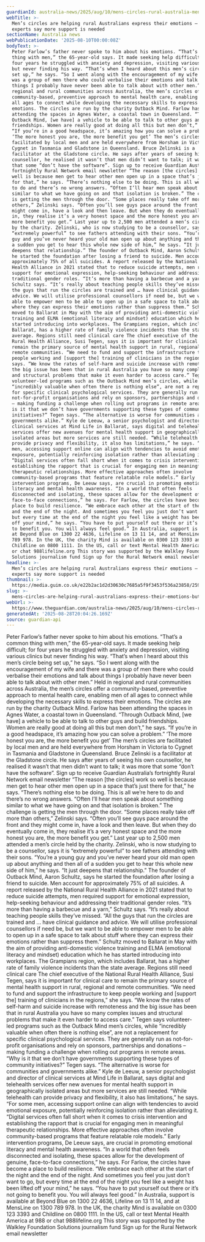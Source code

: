 ```yaml
---
guardianId: australia-news/2025/aug/10/mens-circles-rural-australia-mental-health-support
webTitle: >-
  Men’s circles are helping rural Australians express their emotions – but
  experts say more support is needed
sectionName: Australia news
webPublicationDate: '2025-08-10T00:00:08Z'
bodyText: >-
  Peter Farlow’s father never spoke to him about his emotions. “That’s a common
  thing with men,” the 65-year-old says. It made seeking help difficult; for
  four years he struggled with anxiety and depression, visiting various clinics
  but never finding his way. “That’s when I heard about this men’s circle being
  set up,” he says. “So I went along with the encouragement of my wife and there
  was a group of men there who could verbalise their emotions and talk about
  things I probably have never been able to talk about with other men.” Held in
  regional and rural communities across Australia, the men’s circles offer a
  community-based, preventive approach to mental health care, enabling men of
  all ages to connect while developing the necessary skills to express their
  emotions. The circles are run by the charity Outback Mind. Farlow has been
  attending the spaces in Agnes Water, a coastal town in Queensland. “Through
  Outback Mind, [we have] a vehicle to be able to talk to other guys and build
  friendships. Women are really good at doing all this but men don’t,” he says.
  “If you’re in a good headspace, it’s amazing how you can solve a problem.”
  ‘The more honest you are, the more benefit you get’ The men’s circles are
  facilitated by local men and are held everywhere from Horsham in Victoria to
  Cygnet in Tasmania and Gladstone in Queensland. Bruce Zelinski is a
  facilitator at the Gladstone circle. He says after years of seeing his own
  counsellor, he realised it wasn’t that men didn’t want to talk; it was more
  that some “don’t have the software”. Sign up to receive Guardian Australia’s
  fortnightly Rural Network email newsletter “The reason [the circles] work so
  well is because men get to hear other men open up in a space that’s just there
  for that,” he says. “There’s nothing else to be doing. This is all we’re here
  to do and there’s no wrong answers. “Often I’ll hear men speak about something
  similar to what we have going on and that isolation is broken.” The challenge
  is getting the men through the door. “Some places really take off more than
  others,” Zelinski says. “Often you’ll see guys pace around the front and they
  might come in, have a look and then leave. But when they do eventually come
  in, they realise it’s a very honest space and the more honest you are, the
  more benefit you get.” Last year up to 2,500 men attended a men’s circle held
  by the charity. Zelinski, who is now studying to be a counsellor, says it is
  “extremely powerful” to see fathers attending with their sons. “You’re a young
  guy and you’ve never heard your old man open up about anything and then all of
  a sudden you get to hear this whole new side of him,” he says. “It just
  deepens that relationship.” The founder of Outback Mind, Aaron Schultz, says
  he started the foundation after losing a friend to suicide. Men account for
  approximately 75% of all suicides. A report released by the National Rural
  Health Alliance in 2021 stated that to reduce suicide attempts, men required
  support for emotional expression, help-seeking behaviour and addressing their
  traditional gender roles. “It’s more than having a barbecue and a yarn,”
  Schultz says. “It’s really about teaching people skills they’ve missed. “All
  the guys that run the circles are trained and … have clinical guidance and
  advice. We will utilise professional counsellors if need be, but we want to be
  able to empower men to be able to open up in a safe space to talk about stuff
  where they can express their emotions rather than suppress them.” Schultz
  moved to Ballarat in May with the aim of providing anti-domestic violence
  training and ELMA (emotional literacy and mindset) education which he has
  started introducing into workplaces. The Grampians region, which includes
  Ballarat, has a higher rate of family violence incidents than the state
  average. Regions still need clinical care The chief executive of the National
  Rural Health Alliance, Susi Tegen, says it is important for clinical care to
  remain the primary source of mental health support in rural, regional and
  remote communities. “We need to fund and support the infrastructure to keep
  people working and [support the] training of clinicians in the regions,” she
  says. “We know the rates of self-harm and suicide increase with remoteness and
  the big issue has been that in rural Australia you have so many complex issues
  and structural problems that make it even harder to access care.” Tegen says
  volunteer-led programs such as the Outback Mind men’s circles, while
  “incredibly valuable when often there is nothing else”, are not a replacement
  for specific clinical psychological services. They are generally run as
  not-for-profit organisations and rely on sponsors, partnerships and donations
  – making funding a challenge when rolling out programs in remote areas. “Why
  is it that we don’t have governments supporting these types of community
  initiatives?” Tegen says. “The alternative is worse for communities and
  governments alike.” Kyle de Leeuw, a senior psychologist and director of
  clinical services at Mind Life in Ballarat, says digital and telehealth
  services offer new avenues for mental health support in geographically
  isolated areas but more services are still needed. “While telehealth can
  provide privacy and flexibility, it also has limitations,” he says. “For some
  men, accessing support online can align with tendencies to avoid emotional
  exposure, potentially reinforcing isolation rather than alleviating it.
  “Digital services often fall short when it comes to crisis intervention and
  establishing the rapport that is crucial for engaging men in meaningful
  therapeutic relationships. More effective approaches often involve
  community-based programs that feature relatable role models.” Early
  intervention programs, De Leeuw says, are crucial in promoting emotional
  literacy and mental health awareness. “In a world that often feels
  disconnected and isolating, these spaces allow for the development of genuine,
  face-to-face connections,” he says. For Farlow, the circles have become a
  place to build resilience. “We embrace each other at the start of the night
  and the end of the night. And sometimes you feel you just don’t want to go,
  but every time at the end of the night you feel like a weight has been lifted
  off your mind,” he says. “You have to put yourself out there or it’s not going
  to benefit you. You will always feel good.” In Australia, support is available
  at Beyond Blue on 1300 22 4636, Lifeline on 13 11 14, and at MensLine on 1300
  789 978. In the UK, the charity Mind is available on 0300 123 3393 and
  Childline on 0800 1111. In the US, call or text Mental Health America at 988
  or chat 988lifeline.org This story was supported by the Walkley Foundation
  Solutions journalism fund Sign up for the Rural Network email newsletter
headline: >-
  Men’s circles are helping rural Australians express their emotions – but
  experts say more support is needed
thumbnail: >-
  https://media.guim.co.uk/e22b2ac1d2d30630c7685a5f9f3453f536a23858/259_0_4640_3712/500.jpg
slug: >-
  mens-circles-are-helping-rural-australians-express-their-emotions-but-experts-say-more-support-is-needed
webUrl: >-
  https://www.theguardian.com/australia-news/2025/aug/10/mens-circles-rural-australia-mental-health-support
generatedAt: '2025-08-28T20:04:26.169Z'
source: guardian-api
---
```

Peter Farlow’s father never spoke to him about his emotions. “That’s a common thing with men,” the 65-year-old says. It made seeking help difficult; for four years he struggled with anxiety and depression, visiting various clinics but never finding his way. “That’s when I heard about this men’s circle being set up,” he says. “So I went along with the encouragement of my wife and there was a group of men there who could verbalise their emotions and talk about things I probably have never been able to talk about with other men.” Held in regional and rural communities across Australia, the men’s circles offer a community-based, preventive approach to mental health care, enabling men of all ages to connect while developing the necessary skills to express their emotions. The circles are run by the charity Outback Mind. Farlow has been attending the spaces in Agnes Water, a coastal town in Queensland. “Through Outback Mind, [we have] a vehicle to be able to talk to other guys and build friendships. Women are really good at doing all this but men don’t,” he says. “If you’re in a good headspace, it’s amazing how you can solve a problem.” ‘The more honest you are, the more benefit you get’ The men’s circles are facilitated by local men and are held everywhere from Horsham in Victoria to Cygnet in Tasmania and Gladstone in Queensland. Bruce Zelinski is a facilitator at the Gladstone circle. He says after years of seeing his own counsellor, he realised it wasn’t that men didn’t want to talk; it was more that some “don’t have the software”. Sign up to receive Guardian Australia’s fortnightly Rural Network email newsletter “The reason [the circles] work so well is because men get to hear other men open up in a space that’s just there for that,” he says. “There’s nothing else to be doing. This is all we’re here to do and there’s no wrong answers. “Often I’ll hear men speak about something similar to what we have going on and that isolation is broken.” The challenge is getting the men through the door. “Some places really take off more than others,” Zelinski says. “Often you’ll see guys pace around the front and they might come in, have a look and then leave. But when they do eventually come in, they realise it’s a very honest space and the more honest you are, the more benefit you get.” Last year up to 2,500 men attended a men’s circle held by the charity. Zelinski, who is now studying to be a counsellor, says it is “extremely powerful” to see fathers attending with their sons. “You’re a young guy and you’ve never heard your old man open up about anything and then all of a sudden you get to hear this whole new side of him,” he says. “It just deepens that relationship.” The founder of Outback Mind, Aaron Schultz, says he started the foundation after losing a friend to suicide. Men account for approximately 75% of all suicides. A report released by the National Rural Health Alliance in 2021 stated that to reduce suicide attempts, men required support for emotional expression, help-seeking behaviour and addressing their traditional gender roles. “It’s more than having a barbecue and a yarn,” Schultz says. “It’s really about teaching people skills they’ve missed. “All the guys that run the circles are trained and … have clinical guidance and advice. We will utilise professional counsellors if need be, but we want to be able to empower men to be able to open up in a safe space to talk about stuff where they can express their emotions rather than suppress them.” Schultz moved to Ballarat in May with the aim of providing anti-domestic violence training and ELMA (emotional literacy and mindset) education which he has started introducing into workplaces. The Grampians region, which includes Ballarat, has a higher rate of family violence incidents than the state average. Regions still need clinical care The chief executive of the National Rural Health Alliance, Susi Tegen, says it is important for clinical care to remain the primary source of mental health support in rural, regional and remote communities. “We need to fund and support the infrastructure to keep people working and [support the] training of clinicians in the regions,” she says. “We know the rates of self-harm and suicide increase with remoteness and the big issue has been that in rural Australia you have so many complex issues and structural problems that make it even harder to access care.” Tegen says volunteer-led programs such as the Outback Mind men’s circles, while “incredibly valuable when often there is nothing else”, are not a replacement for specific clinical psychological services. They are generally run as not-for-profit organisations and rely on sponsors, partnerships and donations – making funding a challenge when rolling out programs in remote areas. “Why is it that we don’t have governments supporting these types of community initiatives?” Tegen says. “The alternative is worse for communities and governments alike.” Kyle de Leeuw, a senior psychologist and director of clinical services at Mind Life in Ballarat, says digital and telehealth services offer new avenues for mental health support in geographically isolated areas but more services are still needed. “While telehealth can provide privacy and flexibility, it also has limitations,” he says. “For some men, accessing support online can align with tendencies to avoid emotional exposure, potentially reinforcing isolation rather than alleviating it. “Digital services often fall short when it comes to crisis intervention and establishing the rapport that is crucial for engaging men in meaningful therapeutic relationships. More effective approaches often involve community-based programs that feature relatable role models.” Early intervention programs, De Leeuw says, are crucial in promoting emotional literacy and mental health awareness. “In a world that often feels disconnected and isolating, these spaces allow for the development of genuine, face-to-face connections,” he says. For Farlow, the circles have become a place to build resilience. “We embrace each other at the start of the night and the end of the night. And sometimes you feel you just don’t want to go, but every time at the end of the night you feel like a weight has been lifted off your mind,” he says. “You have to put yourself out there or it’s not going to benefit you. You will always feel good.” In Australia, support is available at Beyond Blue on 1300 22 4636, Lifeline on 13 11 14, and at MensLine on 1300 789 978. In the UK, the charity Mind is available on 0300 123 3393 and Childline on 0800 1111. In the US, call or text Mental Health America at 988 or chat 988lifeline.org This story was supported by the Walkley Foundation Solutions journalism fund Sign up for the Rural Network email newsletter

